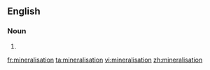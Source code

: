 ==English==

===Noun===
{{en-noun|-}}

# {{alternative spelling of|mineralization}}

[[fr:mineralisation]]
[[ta:mineralisation]]
[[vi:mineralisation]]
[[zh:mineralisation]]